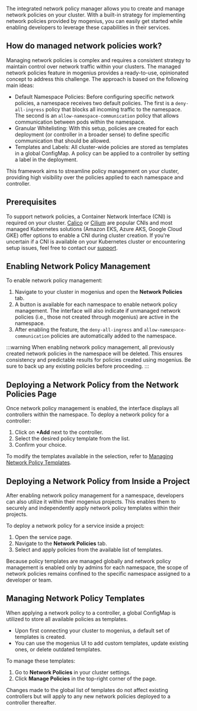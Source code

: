 ﻿---
sidebar_position: 3
---

The integrated network policy manager allows you to create and manage network policies on your cluster. With a built-in strategy for implementing network policies provided by mogenius, you can easily get started while enabling developers to leverage these capabilities in their services.

## How do managed network policies work?

Managing network policies is complex and requires a consistent strategy to maintain control over network traffic within your clusters. The managed network policies feature in mogenius provides a ready-to-use, opinionated concept to address this challenge. The approach is based on the following main ideas:

- Default Namespace Policies: Before configuring specific network policies, a namespace receives two default policies. The first is a `deny-all-ingress` policy that blocks all incoming traffic to the namespace. The second is an `allow-namespace-communication` policy that allows communication between pods within the namespace.
- Granular Whitelisting: With this setup, policies are created for each deployment (or controller in a broader sense) to define specific communication that should be allowed.
- Templates and Labels: All cluster-wide policies are stored as templates in a global ConfigMap. A policy can be applied to a controller by setting a label in the deployment.

This framework aims to streamline policy management on your cluster, providing high visibility over the policies applied to each namespace and controller.

## Prerequisites

To support network policies, a Container Network Interface (CNI) is required on your cluster. [Calico](https://www.tigera.io/project-calico/) or [Cilium](https://cilium.io/) are popular CNIs and most managed Kubernetes solutions (Amazon EKS, Azure AKS, Google Cloud GKE) offer options to enable a CNI during cluster creation.
If you're uncertain if a CNI is available on your Kubernetes cluster or encountering setup issues, feel free to contact our [support](mailto:support@mogenius.com).

## Enabling Network Policy Management  

To enable network policy management:  
1. Navigate to your cluster in mogenius and open the **Network Policies** tab.  
2. A button is available for each namespace to enable network policy management. The interface will also indicate if unmanaged network policies (i.e., those not created through mogenius) are active in the namespace.  
3. After enabling the feature, the `deny-all-ingress` and `allow-namespace-communication` policies are automatically added to the namespace.  

:::warning
When enabling network policy management, all previously created network policies in the namespace will be deleted. This ensures consistency and predictable results for policies created using mogenius. Be sure to back up any existing policies before proceeding.
:::

## Deploying a Network Policy from the Network Policies Page  

Once network policy management is enabled, the interface displays all controllers within the namespace. To deploy a network policy for a controller:  
1. Click on **+Add** next to the controller.  
2. Select the desired policy template from the list.  
3. Confirm your choice.  

To modify the templates available in the selection, refer to [Managing Network Policy Templates](#managing-network-policy-templates).  

## Deploying a Network Policy from Inside a Project  

After enabling network policy management for a namespace, developers can also utilize it within their mogenius projects. This enables them to securely and independently apply network policy templates within their projects.  

To deploy a network policy for a service inside a project:  
1. Open the service page.  
2. Navigate to the **Network Policies** tab.  
3. Select and apply policies from the available list of templates.  

Because policy templates are managed globally and network policy management is enabled only by admins for each namespace, the scope of network policies remains confined to the specific namespace assigned to a developer or team.  

## Managing Network Policy Templates  

When applying a network policy to a controller, a global ConfigMap is utilized to store all available policies as templates.  

- Upon first connecting your cluster to mogenius, a default set of templates is created.  
- You can use the mogenius UI to add custom templates, update existing ones, or delete outdated templates.  

To manage these templates:  
1. Go to **Network Policies** in your cluster settings.  
2. Click **Manage Policies** in the top-right corner of the page.  

Changes made to the global list of templates do not affect existing controllers but will apply to any new network policies deployed to a controller thereafter.  